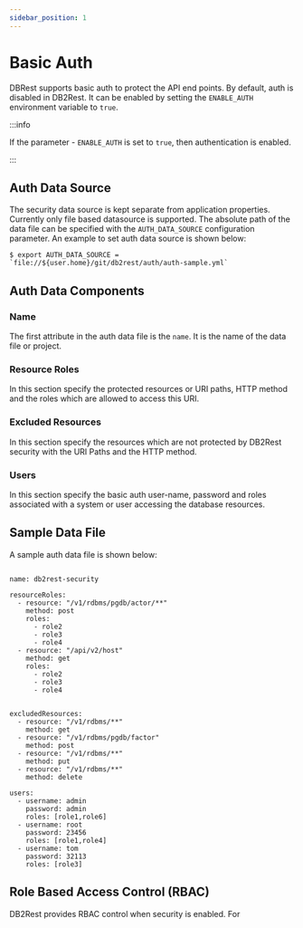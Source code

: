 ```yaml
---
sidebar_position: 1
---
```


# Basic Auth


DBRest supports basic auth to protect the API end points. By default, auth is disabled in DB2Rest. It can be enabled by setting the
`ENABLE_AUTH` environment variable to `true`.

:::info

If the parameter - `ENABLE_AUTH` is set to `true`, then authentication is enabled.

:::


## Auth Data Source

The security data source is kept separate from application properties. Currently only file based datasource is supported.
The absolute path of the data file can be specified with the `AUTH_DATA_SOURCE` configuration parameter.
An example to set auth data source is shown below:

```
$ export AUTH_DATA_SOURCE = `file://${user.home}/git/db2rest/auth/auth-sample.yml`
```


## Auth Data Components

### Name

The first attribute in the auth data file is the `name`. It is the name of the data file or project.

### Resource Roles

In this section specify the protected resources or URI paths, HTTP method and the roles which are allowed to access this URI.

### Excluded Resources

In this section specify the resources which are not protected by DB2Rest security with the URI Paths and the HTTP method.

### Users

In this section specify the basic auth user-name, password and roles associated with a system or user accessing the database resources.


## Sample Data File

A sample auth data file is shown below:

```

name: db2rest-security

resourceRoles:
  - resource: "/v1/rdbms/pgdb/actor/**"
    method: post
    roles:
      - role2
      - role3
      - role4
  - resource: "/api/v2/host"
    method: get
    roles:
      - role2
      - role3
      - role4


excludedResources:
  - resource: "/v1/rdbms/**"
    method: get
  - resource: "/v1/rdbms/pgdb/factor"
    method: post
  - resource: "/v1/rdbms/**"
    method: put
  - resource: "/v1/rdbms/**"
    method: delete

users:
  - username: admin
    password: admin
    roles: [role1,role6]
  - username: root
    password: 23456
    roles: [role1,role4]
  - username: tom
    password: 32113
    roles: [role3]

```

## Role Based Access Control (RBAC)

DB2Rest provides RBAC control when security is enabled. For
